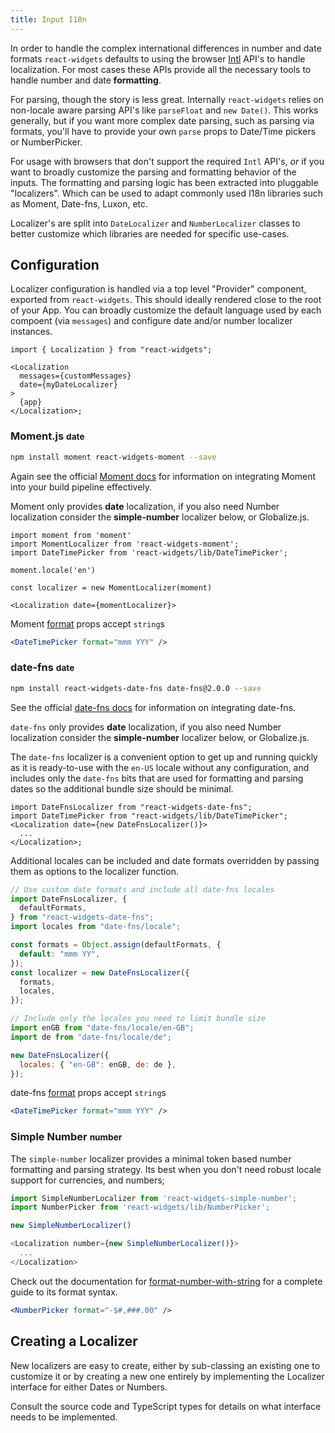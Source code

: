 ```yaml
---
title: Input I18n
---
```


In order to handle the complex international differences in number and date formats `react-widgets` defaults to using the
browser [Intl](https://developer.mozilla.org/en-US/docs/Web/JavaScript/Reference/Global_Objects/Intl) API's to handle
localization. For most cases these APIs provide all the necessary tools to handle number and date **formatting**.

For parsing, though the story is less great. Internally `react-widgets` relies on non-locale aware parsing API's like
`parseFloat` and `new Date()`. This works generally, but if you want more complex
date parsing, such as parsing via formats, you'll have to provide your own `parse` props to Date/Time pickers or NumberPicker.

For usage with browsers that don't support the required `Intl` API's, _or_ if you want to broadly customize
the parsing and formatting behavior of the inputs. The formatting and parsing logic has been
extracted into pluggable "localizers". Which can be used to adapt commonly used I18n libraries
such as Moment, Date-fns, Luxon, etc.

Localizer's are split into `DateLocalizer` and `NumberLocalizer` classes to better
customize which libraries are needed for specific use-cases.

## Configuration

Localizer configuration is handled via a top level "Provider" component, exported from `react-widgets`. This should
ideally rendered close to the root of your App. You can broadly customize the
default language used by each compoent (via `messages`) and configure date and/or number
localizer instances.

```tsx
import { Localization } from "react-widgets";

<Localization
  messages={customMessages}
  date={myDateLocalizer}
>
  {app}
</Localization>;
```

### Moment.js <small>date</small>

```sh
npm install moment react-widgets-moment --save
```

Again see the official [Moment docs](http://momentjs.com/) for information on integrating Moment into your build
pipeline effectively.

Moment only provides **date** localization, if you also need Number localization consider
the **simple-number** localizer below, or Globalize.js.

```tsx
import moment from 'moment'
import MomentLocalizer from 'react-widgets-moment';
import DateTimePicker from 'react-widgets/lib/DateTimePicker';

moment.locale('en')

const localizer = new MomentLocalizer(moment)

<Localization date={momentLocalizer}>
```

Moment [format](http://momentjs.com/docs/#/displaying/format/) props accept `string`s

```jsx
<DateTimePicker format="mmm YYY" />
```

### date-fns <small>date</small>

```sh
npm install react-widgets-date-fns date-fns@2.0.0 --save
```

See the official [date-fns docs](https://date-fns.org/v2.0.0/docs/Getting-Started) for information
on integrating date-fns.

`date-fns` only provides **date** localization, if you also need Number localization consider
the **simple-number** localizer below, or Globalize.js.

The `date-fns` localizer is a convenient option to get up and running quickly as it is ready-to-use with
the `en-US` locale without any configuration, and includes only the `date-fns` bits that are used
for formatting and parsing dates so the additional bundle size should be minimal.

```tsx
import DateFnsLocalizer from "react-widgets-date-fns";
import DateTimePicker from "react-widgets/lib/DateTimePicker";
<Localization date={new DateFnsLocalizer()}>
  ...
</Localization>;
```

Additional locales can be included and date formats overridden by passing them as options to
the localizer function.

```js
// Use custom date formats and include all date-fns locales
import DateFnsLocalizer, {
  defaultFormats,
} from "react-widgets-date-fns";
import locales from "date-fns/locale";

const formats = Object.assign(defaultFormats, {
  default: "mmm YY",
});
const localizer = new DateFnsLocalizer({
  formats,
  locales,
});

// Include only the locales you need to limit bundle size
import enGB from "date-fns/locale/en-GB";
import de from "date-fns/locale/de";

new DateFnsLocalizer({
  locales: { "en-GB": enGB, de: de },
});
```

date-fns [format](https://date-fns.org/v1.29.0/docs/format) props accept `string`s

```jsx
<DateTimePicker format="mmm YYY" />
```

### Simple Number <small>number</small>

The `simple-number` localizer provides a minimal token based number formatting and parsing strategy. Its best when you don't need
robust locale support for currencies, and numbers;

```js
import SimpleNumberLocalizer from 'react-widgets-simple-number';
import NumberPicker from 'react-widgets/lib/NumberPicker';

new SimpleNumberLocalizer()

<Localization number={new SimpleNumberLocalizer()}>
  ...
</Localization>
```

Check out the documentation for [format-number-with-string](https://www.npmjs.com/package/format-number-with-string) for
a complete guide to its format syntax.

```jsx
<NumberPicker format="-$#,###.00" />
```

## Creating a Localizer

New localizers are easy to create, either by sub-classing an existing one
to customize it or by creating a new one entirely by implementing the
Localizer interface for either Dates or Numbers.

Consult the source code and TypeScript types for details on what interface needs
to be implemented.
